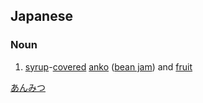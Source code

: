 ==Japanese==
{{ja-kanjitab|餡|蜜}}

===Noun===
{{ja-noun|k|hira=あんみつ|rom=anmitsu|rs=食08}}

# [[syrup]]-[[covered]] [[anko]] ([[bean jam]]) and [[fruit]]

[[Category:ja:Desserts|あんみつ]]